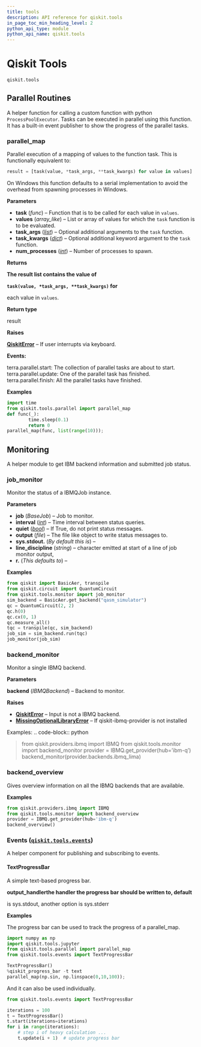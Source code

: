 ```yaml
---
title: tools
description: API reference for qiskit.tools
in_page_toc_min_heading_level: 2
python_api_type: module
python_api_name: qiskit.tools
---
```


<span id="module-qiskit.tools" />

<span id="qiskit-tools-qiskit-tools" />

# Qiskit Tools

`qiskit.tools`

## Parallel Routines

A helper function for calling a custom function with python `ProcessPoolExecutor`. Tasks can be executed in parallel using this function. It has a built-in event publisher to show the progress of the parallel tasks.

### parallel\_map

<Function id="qiskit.tools.parallel_map" github="https://github.com/qiskit/qiskit/tree/stable/0.25/qiskit/tools/parallel.py" signature="qiskit.tools.parallel_map(task, values, task_args=(), task_kwargs={}, num_processes=2)">
  Parallel execution of a mapping of values to the function task. This is functionally equivalent to:

  ```python
  result = [task(value, *task_args, **task_kwargs) for value in values]
  ```

  On Windows this function defaults to a serial implementation to avoid the overhead from spawning processes in Windows.

  **Parameters**

  *   **task** (*func*) – Function that is to be called for each value in `values`.
  *   **values** (*array\_like*) – List or array of values for which the `task` function is to be evaluated.
  *   **task\_args** ([*list*](https://docs.python.org/3/library/stdtypes.html#list "(in Python v3.12)")) – Optional additional arguments to the `task` function.
  *   **task\_kwargs** ([*dict*](https://docs.python.org/3/library/stdtypes.html#dict "(in Python v3.12)")) – Optional additional keyword argument to the `task` function.
  *   **num\_processes** ([*int*](https://docs.python.org/3/library/functions.html#int "(in Python v3.12)")) – Number of processes to spawn.

  **Returns**

  **The result list contains the value of**

  **`task(value, *task_args, **task_kwargs)` for**

  each value in `values`.

  **Return type**

  result

  **Raises**

  [**QiskitError**](exceptions#qiskit.exceptions.QiskitError "qiskit.exceptions.QiskitError") – If user interrupts via keyboard.

  **Events:**

  terra.parallel.start: The collection of parallel tasks are about to start. terra.parallel.update: One of the parallel task has finished. terra.parallel.finish: All the parallel tasks have finished.

  **Examples**

  ```python
  import time
  from qiskit.tools.parallel import parallel_map
  def func(_):
          time.sleep(0.1)
          return 0
  parallel_map(func, list(range(10)));
  ```
</Function>

## Monitoring

A helper module to get IBM backend information and submitted job status.

### job\_monitor

<Function id="qiskit.tools.job_monitor" github="https://github.com/qiskit/qiskit/tree/stable/0.25/qiskit/tools/monitor/job_monitor.py" signature="qiskit.tools.job_monitor(job, interval=None, quiet=False, output=<_io.TextIOWrapper name='<stdout>' mode='w' encoding='utf-8'>, line_discipline='\r')">
  Monitor the status of a IBMQJob instance.

  **Parameters**

  *   **job** (*BaseJob*) – Job to monitor.
  *   **interval** ([*int*](https://docs.python.org/3/library/functions.html#int "(in Python v3.12)")) – Time interval between status queries.
  *   **quiet** ([*bool*](https://docs.python.org/3/library/functions.html#bool "(in Python v3.12)")) – If True, do not print status messages.
  *   **output** (*file*) – The file like object to write status messages to.
  *   **sys.stdout.** (*By default this is*) –
  *   **line\_discipline** (*string*) – character emitted at start of a line of job monitor output,
  *   **r.** (*This defaults to*) –

  **Examples**

  ```python
  from qiskit import BasicAer, transpile
  from qiskit.circuit import QuantumCircuit
  from qiskit.tools.monitor import job_monitor
  sim_backend = BasicAer.get_backend("qasm_simulator")
  qc = QuantumCircuit(2, 2)
  qc.h(0)
  qc.cx(0, 1)
  qc.measure_all()
  tqc = transpile(qc, sim_backend)
  job_sim = sim_backend.run(tqc)
  job_monitor(job_sim)
  ```
</Function>

### backend\_monitor

<Function id="qiskit.tools.backend_monitor" github="https://github.com/qiskit/qiskit/tree/stable/0.25/qiskit/tools/monitor/overview.py" signature="qiskit.tools.backend_monitor(backend)">
  Monitor a single IBMQ backend.

  **Parameters**

  **backend** (*IBMQBackend*) – Backend to monitor.

  **Raises**

  *   [**QiskitError**](exceptions#qiskit.exceptions.QiskitError "qiskit.exceptions.QiskitError") – Input is not a IBMQ backend.
  *   [**MissingOptionalLibraryError**](exceptions#qiskit.exceptions.MissingOptionalLibraryError "qiskit.exceptions.MissingOptionalLibraryError") – If qiskit-ibmq-provider is not installed

  Examples: .. code-block:: python

  > from qiskit.providers.ibmq import IBMQ from qiskit.tools.monitor import backend\_monitor provider = IBMQ.get\_provider(hub=’ibm-q’) backend\_monitor(provider.backends.ibmq\_lima)
</Function>

### backend\_overview

<Function id="qiskit.tools.backend_overview" github="https://github.com/qiskit/qiskit/tree/stable/0.25/qiskit/tools/monitor/overview.py" signature="qiskit.tools.backend_overview()">
  Gives overview information on all the IBMQ backends that are available.

  **Examples**

  ```python
  from qiskit.providers.ibmq import IBMQ
  from qiskit.tools.monitor import backend_overview
  provider = IBMQ.get_provider(hub='ibm-q')
  backend_overview()
  ```
</Function>

<span id="module-qiskit.tools.events" />

<span id="events-qiskit-tools-events" />

### Events ([`qiskit.tools.events`](#module-qiskit.tools.events "qiskit.tools.events"))

A helper component for publishing and subscribing to events.

#### TextProgressBar

<Class id="qiskit.tools.events.TextProgressBar" github="https://github.com/qiskit/qiskit/tree/stable/0.25/qiskit/tools/events/progressbar.py" signature="qiskit.tools.events.TextProgressBar(output_handler=None)" modifiers="class">
  A simple text-based progress bar.

  **output\_handlerthe handler the progress bar should be written to, default**

  is sys.stdout, another option is sys.stderr

  **Examples**

  The progress bar can be used to track the progress of a parallel\_map.

  ```python
  import numpy as np
  import qiskit.tools.jupyter
  from qiskit.tools.parallel import parallel_map
  from qiskit.tools.events import TextProgressBar

  TextProgressBar()
  %qiskit_progress_bar -t text
  parallel_map(np.sin, np.linspace(0,10,100));
  ```

  And it can also be used individually.

  ```python
  from qiskit.tools.events import TextProgressBar

  iterations = 100
  t = TextProgressBar()
  t.start(iterations=iterations)
  for i in range(iterations):
      # step i of heavy calculation ...
      t.update(i + 1)  # update progress bar
  ```
</Class>

